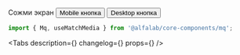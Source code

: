 



<Meta
    title='Компоненты/Mq'
    component={Mq}
/>


<!-- Canvas -->

<Story name='Mq'>
    <Space>
        <Typography.Title view='small'>
            Сожми экран
        </Typography.Title>
        <Mq query='--mobile'>
            <Button>Mobile кнопка</Button>
        </Mq>
        <Mq query='--tablet-s'>
            <Button>Desktop кнопка</Button>
        </Mq>
    </Space>
</Story>


<!-- Docs -->

<ComponentHeader
    name='Mq'
    version={version}
    package='@alfalab/core-components/mq'
    stage={1}
/>

```jsx
import { Mq, useMatchMedia } from '@alfalab/core-components/mq';
```

<Tabs
    description={<Description />}
    changelog={<Changelog />}
    props={<Props of={MqTS} />}
/>
